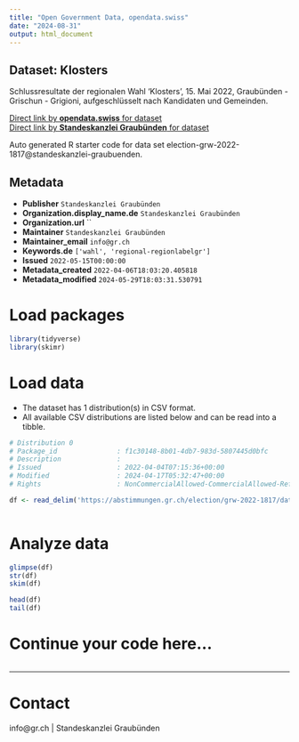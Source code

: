 ```yaml
---
title: "Open Government Data, opendata.swiss"
date: "2024-08-31"
output: html_document
---
```


## Dataset: Klosters

Schlussresultate der regionalen Wahl 'Klosters', 15. Mai 2022, Graubünden - Grischun - Grigioni, aufgeschlüsselt nach Kandidaten und Gemeinden.

[Direct link by **opendata.swiss** for dataset](https://opendata.swiss/de/dataset/klosters)<br>
[Direct link by **Standeskanzlei Graubünden** for dataset](https://abstimmungen.gr.ch/election/grw-2022-1817/data)

Auto generated R starter code for data set election-grw-2022-1817@standeskanzlei-graubuenden.

## Metadata

- **Publisher** `Standeskanzlei Graubünden`
- **Organization.display_name.de** `Standeskanzlei Graubünden`
- **Organization.url** ``
- **Maintainer** `Standeskanzlei Graubünden`
- **Maintainer_email** `info@gr.ch`
- **Keywords.de** `['wahl', 'regional-regionlabelgr']`
- **Issued** `2022-05-15T00:00:00`
- **Metadata_created** `2022-04-06T18:03:20.405818`
- **Metadata_modified** `2024-05-29T18:03:31.530791`


# Load packages

```r

library(tidyverse)
library(skimr)

```

# Load data

-   The dataset has 1 distribution(s) in CSV format.
-   All available CSV distributions are listed below and can be read into a tibble.

```r

# Distribution 0
# Package_id               : f1c30148-8b01-4db7-983d-5807445d0bfc
# Description              : 
# Issued                   : 2022-04-04T07:15:36+00:00
# Modified                 : 2024-04-17T05:32:47+00:00
# Rights                   : NonCommercialAllowed-CommercialAllowed-ReferenceRequired

df <- read_delim('https://abstimmungen.gr.ch/election/grw-2022-1817/data-csv')



```

# Analyze data

```r

glimpse(df)
str(df)
skim(df)

head(df)
tail(df)

```

# Continue your code here...

```r

```

------------------------------------------------------------------------

# Contact

info@gr.ch | Standeskanzlei Graubünden
